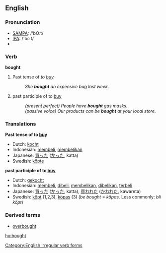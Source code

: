 ==English==

=== Pronunciation ===
*[[w:SAMPA|SAMPA]]: /'bO:t/
*[[w:IPA|IPA]]: /'bɔːt/
*{{audio|en-us-bought.ogg|Audio (US)}}

=== Verb ===
'''bought'''
# Past tense of ''to [[buy]].''
#:''She '''bought''' an expensive bag last week.''
# past participle of to [[buy]]
#:''(present perfect) People have '''bought''' gas masks.''
#:''(passive voice) Our products can be '''bought''' at your local store.''

=== Translations ===

'''Past tense of to [[buy]]'''
*Dutch: [[kocht]]
*Indonesian: [[beli|membeli]], [[beli|membelikan]]
*Japanese: [[買った]] ([[かった]], katta)
*Swedish: [[köpte]]

'''past participle of to [[buy]]'''
*Dutch: [[gekocht]]
*Indonesian: [[beli|membeli]], [[beli|dibeli]], [[beli|membelikan]], [[beli|dibelikan]], [[beli|terbeli]]
*Japanese: [[買った]] ([[かった]], katta),  [[買われた]] ([[かわれた]], kawareta)
*Swedish: [[köpt]] (1,2,3), [[köpas]] (3) (''be bought'' = ''köpas''. Less commonly: ''bli köpt'')

===Derived terms===
* [[overbought]]

[[Category:English irregular verb forms]]

[[hu:bought]]